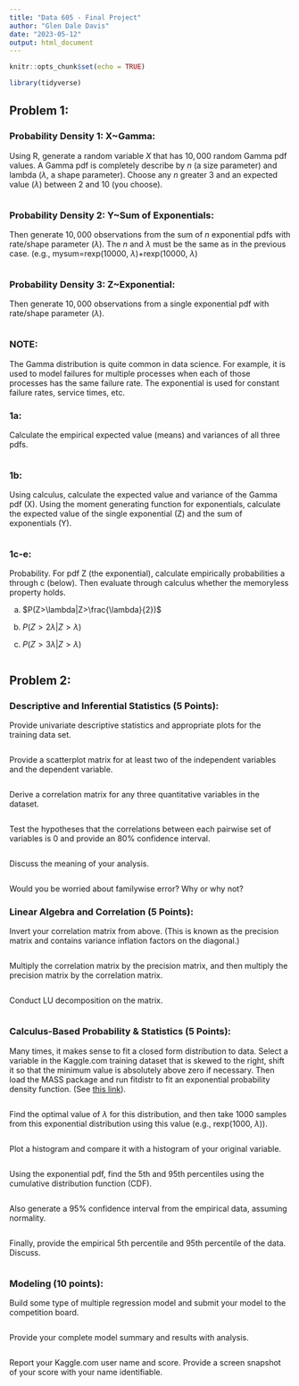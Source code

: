 ---
title: "Data 605 - Final Project"
author: "Glen Dale Davis"
date: "2023-05-12"
output: html_document
---

```{r setup, include=FALSE}
knitr::opts_chunk$set(echo = TRUE)
```

```{r packages, warning = FALSE, message = FALSE}
library(tidyverse)

```

## Problem 1:

### Probability Density 1: X~Gamma:

Using R, generate a random variable $X$ that has $10,000$ random Gamma pdf values. A Gamma pdf is completely describe by $n$ (a size parameter) and lambda ($\lambda$, a shape parameter). Choose any $n$ greater $3$ and an expected value ($\lambda$) between $2$ and $10$ (you choose).

```{r problem1_setup1}

```

### Probability Density 2: Y~Sum of Exponentials:

Then generate $10,000$ observations from the sum of $n$ exponential pdfs with rate/shape parameter ($\lambda$). The $n$ and $\lambda$ must be the same as in the previous case. (e.g., mysum=rexp(10000, $\lambda$)+rexp(10000, $\lambda$) 

```{r problem1_setup2}

```

### Probability Density 3: Z~Exponential: 

Then generate $10,000$ observations from a single exponential pdf with rate/shape parameter ($\lambda$).

```{r problem1_setup3}

```

### NOTE:

The Gamma distribution is quite common in data science. For example, it is used to model failures for multiple processes when each of those processes has the same failure rate. The exponential is used for constant failure rates, service times, etc.

### 1a:

Calculate the empirical expected value (means) and variances of all three pdfs.

```{r problem1_1_a}

```

### 1b:

Using calculus, calculate the expected value and variance of the Gamma pdf (X).  Using the moment generating function for exponentials, calculate the expected value of the single exponential (Z) and the sum of exponentials (Y).

```{r problem1_1_b}

```

### 1c-e:

Probability. For pdf Z (the exponential), calculate empirically probabilities a through c (below). Then evaluate through calculus whether the memoryless property holds.  

a. $P(Z>\lambda|Z>\frac{\lambda}{2})$

b. $P(Z>2\lambda|Z>\lambda)$

c. $P(Z>3\lambda|Z>\lambda)$

```{r problem1_1_c_to_e}

```

## Problem 2:

### Descriptive and Inferential Statistics (5 Points):

Provide univariate descriptive statistics and appropriate plots for the training data set.

```{r problem2_1_a}

```

Provide a scatterplot matrix for at least two of the independent variables and the dependent variable.

```{r problem2_1_b}

```

Derive a correlation matrix for any three quantitative variables in the dataset.

```{r problem2_1_c}

```

Test the hypotheses that the correlations between each pairwise set of variables is 0 and provide an 80% confidence interval.

```{r problem2_1_d}

```

Discuss the meaning of your analysis.

```{r problem2_1_e}

```

Would you be worried about familywise error? Why or why not?

### Linear Algebra and Correlation (5 Points):

Invert your correlation matrix from above. (This is known as the precision matrix and contains variance inflation factors on the diagonal.)

```{r problem2_2_a}

```

Multiply the correlation matrix by the precision matrix, and then multiply the precision matrix by the correlation matrix.

```{r problem2_2_b}

```

Conduct LU decomposition on the matrix.

```{r problem2_2_c}

```

### Calculus-Based Probability & Statistics (5 Points):

Many times, it makes sense to fit a closed form distribution to data. Select a variable in the Kaggle.com training dataset that is skewed to the right, shift it so that the minimum value is absolutely above zero if necessary. Then load the MASS package and run fitdistr to fit an exponential probability density function. (See  [this link](https://stat.ethz.ch/R-manual/R-devel/library/MASS/html/fitdistr.html)).

```{r problem2_3_a}

```

Find the optimal value of $\lambda$ for this distribution, and then take 1000 samples from this exponential distribution using this value (e.g., rexp(1000, $\lambda$)).

```{r problem2_3_b}

```

Plot a histogram and compare it with a histogram of your original variable.

```{r problem2_3_c}

```

Using the exponential pdf, find the 5th and 95th percentiles using the cumulative distribution function (CDF).

```{r problem2_3_d}

```

Also generate a 95% confidence interval from the empirical data, assuming normality.

```{r problem2_3_e}

```

Finally, provide the empirical 5th percentile and 95th percentile of the data. Discuss. 

```{r problem2_3_f}

```

### Modeling (10 points):

Build some type of multiple regression  model and submit your model to the competition board.

```{r problem2_4_a}

```

Provide your complete model summary and results with analysis.

```{r problem2_4_b}

```

Report your Kaggle.com user name and score. Provide a screen snapshot of your score with your name identifiable.

```{r problem2_4_c}

```
